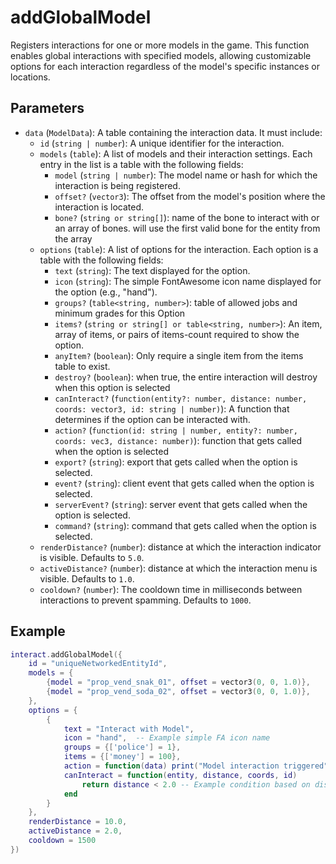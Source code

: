 # addGlobalModel

Registers interactions for one or more models in the game. This function enables global interactions with specified models, allowing customizable options for each interaction regardless of the model's specific instances or locations.

## Parameters

- `data` (`ModelData`): A table containing the interaction data. It must include:
  - `id` (`string | number`): A unique identifier for the interaction.
  - `models` (`table`): A list of models and their interaction settings. Each entry in the list is a table with the following fields:
    - `model` (`string | number`): The model name or hash for which the interaction is being registered.
    - `offset?` (`vector3`): The offset from the model's position where the interaction is located.
    - `bone?` (`string or string[]`): name of the bone to interact with or an array of bones. will use the first valid bone for the entity from the array
  - `options` (`table`): A list of options for the interaction. Each option is a table with the following fields:
    - `text` (`string`): The text displayed for the option.
    - `icon` (`string`): The simple FontAwesome icon name displayed for the option (e.g., "hand").
    - `groups?` (`table<string, number>`): table of allowed jobs and minimum grades for this Option
    - `items?` (`string or string[] or table<string, number>`): An item, array of items, or pairs of items-count required to show the option.
    - `anyItem?` (`boolean`): Only require a single item from the items table to exist.
    - `destroy?` (`boolean`): when true, the entire interaction will destroy when this option is selected
    - `canInteract?` (`function(entity?: number, distance: number, coords: vector3, id: string | number)`): A function that determines if the option can be interacted with.
    - `action?` (`function(id: string | number, entity?: number, coords: vec3, distance: number)`): function that gets called when the option is selected
    - `export?` (`string`): export that gets called when the option is selected.
    - `event?` (`string`): client event that gets called when the option is selected.
    - `serverEvent?` (`string`): server event that gets called when the option is selected.
    - `command?` (`string`): command that gets called when the option is selected.
  - `renderDistance?` (`number`): distance at which the interaction indicator is visible. Defaults to `5.0`.
  - `activeDistance?` (`number`): distance at which the interaction menu is visible. Defaults to `1.0`.
  - `cooldown?` (`number`): The cooldown time in milliseconds between interactions to prevent spamming. Defaults to `1000`.

## Example

```lua
interact.addGlobalModel({
    id = "uniqueNetworkedEntityId",
    models = {
        {model = "prop_vend_snak_01", offset = vector3(0, 0, 1.0)},
        {model = "prop_vend_soda_02", offset = vector3(0, 0, 1.0)},
    },
    options = {
        {
            text = "Interact with Model",
            icon = "hand",  -- Example simple FA icon name
            groups = {['police'] = 1},
            items = {['money'] = 100},
            action = function(data) print("Model interaction triggered") end,
            canInteract = function(entity, distance, coords, id)
                return distance < 2.0 -- Example condition based on distance
            end
        }
    },
    renderDistance = 10.0,
    activeDistance = 2.0,
    cooldown = 1500
})
